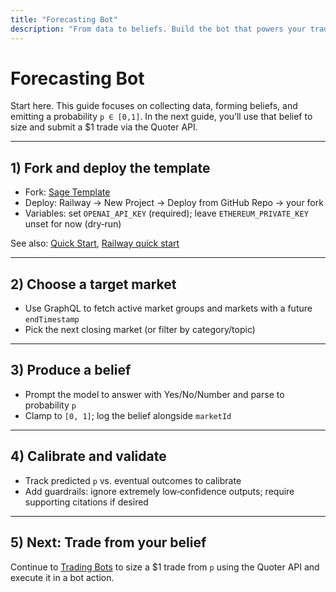 ```yaml
---
title: "Forecasting Bot"
description: "From data to beliefs. Build the bot that powers your trades."
---
```



<BuilderGuideAlert />

# Forecasting Bot

Start here. This guide focuses on collecting data, forming beliefs, and emitting a probability `p ∈ [0,1]`. In the next guide, you’ll use that belief to size and submit a $1 trade via the Quoter API.

---

## 1) Fork and deploy the template

- Fork: [Sage Template](https://github.com/sapiencexyz/sage-template)
- Deploy: Railway → New Project → Deploy from GitHub Repo → your fork
- Variables: set `OPENAI_API_KEY` (required); leave `ETHEREUM_PRIVATE_KEY` unset for now (dry‑run)

See also: [Quick Start](https://docs.sapience.xyz/quick-start), [Railway quick start](https://docs.railway.com/quick-start)

---

## 2) Choose a target market

- Use GraphQL to fetch active market groups and markets with a future `endTimestamp`
- Pick the next closing market (or filter by category/topic)

---

## 3) Produce a belief

- Prompt the model to answer with Yes/No/Number and parse to probability `p`
- Clamp to `[0, 1]`; log the belief alongside `marketId`

---

## 4) Calibrate and validate

- Track predicted `p` vs. eventual outcomes to calibrate
- Add guardrails: ignore extremely low‑confidence outputs; require supporting citations if desired

---

## 5) Next: Trade from your belief

Continue to [Trading Bots](/guides/trading-bots) to size a $1 trade from `p` using the Quoter API and execute it in a bot action.
